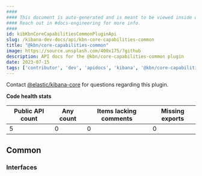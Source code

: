 ```yaml
---
####
#### This document is auto-generated and is meant to be viewed inside our experimental, new docs system.
#### Reach out in #docs-engineering for more info.
####
id: kibKbnCoreCapabilitiesCommonPluginApi
slug: /kibana-dev-docs/api/kbn-core-capabilities-common
title: "@kbn/core-capabilities-common"
image: https://source.unsplash.com/400x175/?github
description: API docs for the @kbn/core-capabilities-common plugin
date: 2023-07-15
tags: ['contributor', 'dev', 'apidocs', 'kibana', '@kbn/core-capabilities-common']
---
```




Contact [@elastic/kibana-core](https://github.com/orgs/elastic/teams/kibana-core) for questions regarding this plugin.

**Code health stats**

| Public API count  | Any count | Items lacking comments | Missing exports |
|-------------------|-----------|------------------------|-----------------|
| 5 | 0 | 0 | 0 |

## Common

### Interfaces
<DocDefinitionList data={kbnCoreCapabilitiesCommonObj.common.interfaces}/>

